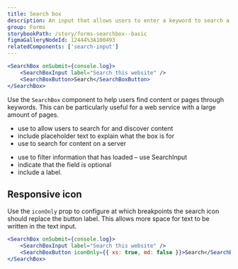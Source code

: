 ```yaml
---
title: Search box
description: An input that allows users to enter a keyword to search a website for specific content.
group: Forms
storybookPath: /story/forms-searchbox--basic
figmaGalleryNodeId: 12444%3A100493
relatedComponents: ['search-input']
---
```


```jsx live
<SearchBox onSubmit={console.log}>
	<SearchBoxInput label="Search this website" />
	<SearchBoxButton>Search</SearchBoxButton>
</SearchBox>
```

Use the `SearchBox` component to help users find content or pages through keywords. This can be particularly useful for a web service with a large amount of pages.

<DoHeading />

- use to allow users to search for and discover content
- include placeholder text to explain what the box is for
- use to search for content on a server

<DontHeading />

- use to filter information that has loaded – use SearchInput
- indicate that the field is optional
- include a label.

## Responsive icon

Use the `iconOnly` prop to configure at which breakpoints the search icon should replace the button label. This allows more space for text to be written in the text input.

```jsx live
<SearchBox onSubmit={console.log}>
	<SearchBoxInput label="Search this website" />
	<SearchBoxButton iconOnly={{ xs: true, md: false }}>Search</SearchBoxButton>
</SearchBox>
```
